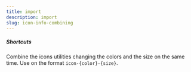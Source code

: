 ```yaml
---
title: import
description: import
slug: icon-info-combining
---
```


##### Shortcuts

Combine the icons utilities changing the colors and the size on the same time. Use on the format `icon-{color}-{size}`.
